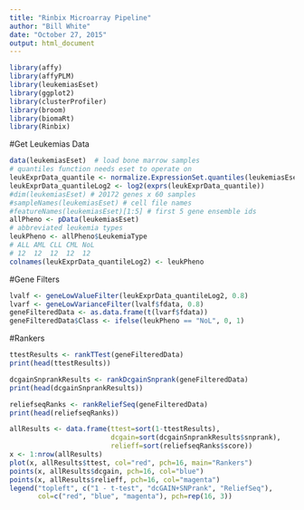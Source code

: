 ```yaml
---
title: "Rinbix Microarray Pipeline"
author: "Bill White"
date: "October 27, 2015"
output: html_document
---
```


```r
library(affy)
library(affyPLM)
library(leukemiasEset)
library(ggplot2)
library(clusterProfiler)
library(broom)
library(biomaRt)
library(Rinbix)
```

#Get Leukemias Data

```r
data(leukemiasEset)  # load bone marrow samples
# quantiles function needs eset to operate on
leukExprData_quantile <- normalize.ExpressionSet.quantiles(leukemiasEset, transfn="log")
leukExprData_quantileLog2 <- log2(exprs(leukExprData_quantile))
#dim(leukemiasEset) # 20172 genes x 60 samples
#sampleNames(leukemiasEset) # cell file names
#featureNames(leukemiasEset)[1:5] # first 5 gene ensemble ids
allPheno <- pData(leukemiasEset)
# abbreviated leukemia types
leukPheno <- allPheno$LeukemiaType  
# ALL AML CLL CML NoL 
# 12  12  12  12  12 
colnames(leukExprData_quantileLog2) <- leukPheno
```

#Gene Filters

```r
lvalf <- geneLowValueFilter(leukExprData_quantileLog2, 0.8)
lvarf <- geneLowVarianceFilter(lvalf$fdata, 0.8)
geneFilteredData <- as.data.frame(t(lvarf$fdata))
geneFilteredData$Class <- ifelse(leukPheno == "NoL", 0, 1)
```

#Rankers

```r
ttestResults <- rankTTest(geneFilteredData)
print(head(ttestResults))

dcgainSnprankResults <- rankDcgainSnprank(geneFilteredData)
print(head(dcgainSnprankResults))

reliefseqRanks <- rankReliefSeq(geneFilteredData)
print(head(reliefseqRanks))
```

```r
allResults <- data.frame(ttest=sort(1-ttestResults), 
                         dcgain=sort(dcgainSnprankResults$snprank), 
                         relieff=sort(reliefseqRanks$score))
x <- 1:nrow(allResults)
plot(x, allResults$ttest, col="red", pch=16, main="Rankers")
points(x, allResults$dcgain, pch=16, col="blue")
points(x, allResults$relieff, pch=16, col="magenta")
legend("topleft", c("1 - t-test", "dcGAIN+SNPrank", "ReliefSeq"), 
       col=c("red", "blue", "magenta"), pch=rep(16, 3))
```
